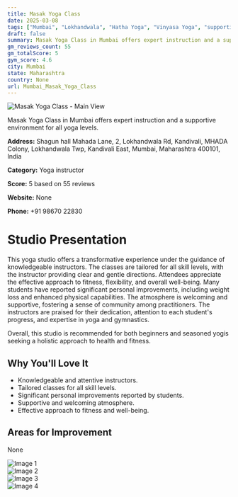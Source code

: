 ```yaml
---
title: Masak Yoga Class
date: 2025-03-08
tags: ["Mumbai", "Lokhandwala", "Hatha Yoga", "Vinyasa Yoga", "supportive atmosphere", "Mumbai"]  
draft: false
summary: Masak Yoga Class in Mumbai offers expert instruction and a supportive environment for all yoga levels.
gm_reviews_count: 55
gm_totalScore: 5
gym_score: 4.6
city: Mumbai
state: Maharashtra
country: None
url: Mumbai_Masak_Yoga_Class
---
```


<div className="aspect-[16/9] relative my-8">
  <img 
    src="https://lh5.googleusercontent.com/p/AF1QipN6mFigSeS217C1Q9HyUwF4UqPC31qbFxWX6aby=w1920-h1080-k-no"
    alt="Masak Yoga Class - Main View"
    className="object-cover absolute inset-0 w-full h-full rounded-lg"
  />
</div>

Masak Yoga Class in Mumbai offers expert instruction and a supportive environment for all yoga levels.

**Address:** Shagun hall Mahada Lane, 2, Lokhandwala Rd, Kandivali, MHADA Colony, Lokhandwala Twp, Kandivali East, Mumbai, Maharashtra 400101, India

**Category:** Yoga instructor

**Score:** 5 based on 55 reviews

**Website:** None

**Phone:** +91 98670 22830

# Studio Presentation

This yoga studio offers a transformative experience under the guidance of knowledgeable instructors. The classes are tailored for all skill levels, with the instructor providing clear and gentle directions. Attendees appreciate the effective approach to fitness, flexibility, and overall well-being. Many students have reported significant personal improvements, including weight loss and enhanced physical capabilities. The atmosphere is welcoming and supportive, fostering a sense of community among practitioners. The instructors are praised for their dedication, attention to each student's progress, and expertise in yoga and gymnastics.

Overall, this studio is recommended for both beginners and seasoned yogis seeking a holistic approach to health and fitness.

## Why You'll Love It

- Knowledgeable and attentive instructors.
- Tailored classes for all skill levels.
- Significant personal improvements reported by students.
- Supportive and welcoming atmosphere.
- Effective approach to fitness and well-being.

## Areas for Improvement

None

<div className="grid grid-cols-1 xl:grid-cols-2 gap-4 my-8">
<div className="aspect-[4/3] relative"><img src="https://lh3.googleusercontent.com/p/AF1QipPU6KdvyXSGNK-qSS2VCTd6Ndx1SKX_1nyUE0MM=w1920-h1080-k-no" alt="Image 1" className="object-cover absolute inset-0 w-full h-full rounded-lg" /></div>
<div className="aspect-[4/3] relative"><img src="https://lh5.googleusercontent.com/p/AF1QipP0vLNDexbpuOf0KkNr9xzixn0kp2nSWlTUDEBb=w1920-h1080-k-no" alt="Image 2" className="object-cover absolute inset-0 w-full h-full rounded-lg" /></div>
<div className="aspect-[4/3] relative"><img src="https://lh3.googleusercontent.com/p/AF1QipOpavVr48bRa2KDiYYKrGYKr_etQwuoMnedqxx1=w1920-h1080-k-no" alt="Image 3" className="object-cover absolute inset-0 w-full h-full rounded-lg" /></div>
<div className="aspect-[4/3] relative"><img src="https://lh5.googleusercontent.com/p/AF1QipM3ajllOQ4dv8stxJz5NoyIpByBM93Sc3B5U8VN=w1920-h1080-k-no" alt="Image 4" className="object-cover absolute inset-0 w-full h-full rounded-lg" /></div>
</div>